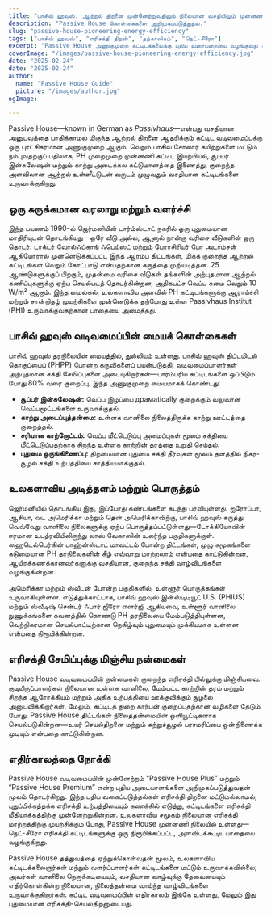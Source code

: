 ```yaml
---
title: "பாசிவ் ஹவுஸ்: ஆற்றல் திறனை முன்னேற்றுவதிலும் நிலையான வசதியிலும் முன்னணி"
description: "Passive House கொள்கைகளை அறிமுகப்படுத்துதல்."
slug: "passive-house-pioneering-energy-efficiency"
tags: ["பாசிவ் ஹவுஸ்", "எரிசக்தி திறன்", "தற்காலிகம்", "நெட்-சீரோ"]
excerpt: "Passive House அணுகுமுறை கட்டிடக்கலைக்கு புதிய வரையறையை வழங்குவது எப்படி என்பதை கண்டறியுங்கள்—உயர்தர உள்ளக ஆறுதல், கடுமையாகக் குறைக்கப்பட்ட ஆற்றல் பயன்பாடு, மற்றும் கட்டிடம் வகை அல்லது காலநிலை எதுவாக இருந்தாலும், கார்பன் வெளியீட்டில் முக்கியமான குறைப்பு."
coverImage: "/images/passive-house-pioneering-energy-efficiency.jpg"
date: "2025-02-24"
date: "2025-02-24"
author: 
  name: "Passive House Guide"
  picture: "/images/author.jpg"
ogImage: 

---
```

Passive House—known in German as *Passivhaus*—என்பது வசதியான அனுபவத்தை பாதிக்காமல் மிகுந்த ஆற்றல் திறனை ஆதரிக்கும் கட்டிட வடிவமைப்புக்கு ஒரு புரட்சிகரமான அணுகுமுறை ஆகும். வெறும் பாசிவ் சோலார் கயிற்றுகளை மட்டும் நம்புவதற்குப் பதிலாக, PH முறைமுறை முன்னணி கட்டிட இயற்பியல், சூப்பர் இன்சுலேஷன் மற்றும் காற்று அடைக்கல கட்டுமானத்தை இணைத்து, குறைந்த அளவிலான ஆற்றல் உள்ளீட்டுடன் வருடம் முழுவதும் வசதியான கட்டிடங்களை உருவாக்குகிறது.

## ஒரு சுருக்கமான வரலாறு மற்றும் வளர்ச்சி

இந்த பயணம் 1990-ல் ஜெர்மனியின் டார்ம்ஸ்டாட் நகரில் ஒரு புதுமையான மாதிரியுடன் தொடங்கியது—ஒரே வீடு அல்ல, ஆனால் நான்கு வரிசை வீடுகளின் ஒரு தொடர். டாக்டர் வோல்ஃப்காங் ஃபெய்ஸ்ட் மற்றும் பேராசிரியர் போ அடாம்சன் ஆகியோரால் முன்னெடுக்கப்பட்ட இந்த ஆரம்ப திட்டங்கள், மிகக் குறைந்த ஆற்றல் கட்டிடங்கள் வெறும் கோட்பாடு என்பதற்கான கருத்தை முறியடித்தன. 25 ஆண்டுகளுக்குப் பிறகும், முதன்மை வரிசை வீடுகள் தங்களின் அற்புதமான ஆற்றல் கணிப்புகளுக்கு ஏற்ப செயல்படத் தொடர்கின்றன, அதிகபட்ச வெப்ப சுமை வெறும் 10 W/m² ஆகும். இந்த மைல்கல், உலகளாவிய அளவில் PH கட்டிடங்களுக்கு ஆராய்ச்சி மற்றும் சான்றிதழ் முயற்சிகளை முன்னெடுக்க தற்போது உள்ள Passivhaus Institut (PHI) உருவாக்குவதற்கான பாதையை அமைத்தது.
## பாசிவ் ஹவுஸ் வடிவமைப்பின் மையக் கொள்கைகள்

பாசிவ் ஹவுஸ் தரநிலையின் மையத்தில், துல்லியம் உள்ளது. பாசிவ் ஹவுஸ் திட்டமிடல் தொகுப்பைப் (PHPP) போன்ற கருவிகளைப் பயன்படுத்தி, வடிவமைப்பாளர்கள் அற்புதமான சக்தி சேமிப்புகளை அடையுகிறார்கள்—பாரம்பரிய கட்டிடங்களை ஒப்பிடும் போது 80% வரை குறைப்பு. இந்த அணுகுமுறை மையமாகக் கொண்டது:
- **சூப்பர் இன்சுலேஷன்:** வெப்ப இழப்பை драмatically குறைக்கும் வலுவான வெப்பமூட்டங்களை உருவாக்குதல்.
- **காற்று அடைப்புத்தன்மை:** உள்ளக வானிலை நிலைத்திருக்க காற்று ஊட்டத்தை குறைத்தல்.
- **சரியான காற்றோட்டம்:** வெப்ப மீட்டெடுப்பு அமைப்புகள் மூலம் சக்தியை மீட்டெடுப்பதற்காக சிறந்த உள்ளக காற்றின் தரத்தை உறுதி செய்தல்.
- **புதுமை ஒருங்கிணைப்பு:** திறமையான புதுமை சக்தி தீர்வுகள் மூலம் தளத்தில் நிகர-சூழல் சக்தி உற்பத்தியை சாத்தியமாக்குதல்.

## உலகளாவிய அடித்தளம் மற்றும் பொருத்தம்

ஜெர்மனியில் தொடங்கிய இது, இப்போது கண்டங்களை கடந்து பரவியுள்ளது. ஐரோப்பா, ஆசியா, வட அமெரிக்கா மற்றும் தென் அமெரிக்காவிற்கு, பாசிவ் ஹவுஸ் கருத்து வெவ்வேறு வானிலை நிலைகளுக்கு ஏற்ப பொருத்தப்பட்டுள்ளது—டோக்கியோவின் ஈரமான உபத்ரவியிலிருந்து லாஸ் வேகாஸின் உலர்ந்த பகுதிகளுக்குள். ஹைடெல்பெர்கின் பாஹ்ன்ஸ்டாட் மாவட்டம் போன்ற திட்டங்கள், முழு சமூகங்களை கடுமையான PH தரநிலைகளின் கீழ் எவ்வாறு மாற்றலாம் என்பதை காட்டுகின்றன, ஆயிரக்கணக்கானவர்களுக்கு வசதியான, குறைந்த சக்தி வாழ்விடங்களை வழங்குகின்றன.

அமெரிக்கா மற்றும் ஸ்வீடன் போன்ற பகுதிகளில், உள்ளூர் பொருத்தங்கள் உருவாகியுள்ளன. எடுத்துக்காட்டாக, பாசிவ் ஹவுஸ் இன்ஸ்டிடியூட் U.S. (PHIUS) மற்றும் ஸ்வீடிஷ் சென்டர் ஃபார் ஜீரோ எனர்ஜி ஆகியவை, உள்ளூர் வானிலை நுணுக்கங்களை கவனத்தில் கொண்டு PH தரநிலையை மேம்படுத்தியுள்ளன, வெற்றிகரமான செயல்பாட்டிற்கான நெகிழ்வும் புதுமையும் முக்கியமாக உள்ளன என்பதை நிரூபிக்கின்றன.
## எரிசக்தி சேமிப்புக்கு மிஞ்சிய நன்மைகள்

Passive House வடிவமைப்பின் நன்மைகள் குறைந்த எரிசக்தி பில்லுக்கு மிஞ்சியவை. குடியிருப்பாளர்கள் நிலையான உள்ளக வானிலை, மேம்பட்ட காற்றின் தரம் மற்றும் சிறந்த ஆரோக்கியம் மற்றும் அதிக உற்பத்தியை ஊக்குவிக்கும் சூழலை அனுபவிக்கிறார்கள். மேலும், கட்டிடத் துறை கார்பன் குறைப்பதற்கான வழிகளை தேடும் போது, Passive House திட்டங்கள் நிலைத்தன்மையின் ஒளியூட்டிகளாக செயல்படுகின்றன—உயர் செயல்திறனை மற்றும் சுற்றுச்சூழல் பராமரிப்பை ஒன்றிணைக்க முடியும் என்பதை காட்டுகின்றன.

## எதிர்காலத்தை நோக்கி

Passive House வடிவமைப்பின் முன்னேற்றம் “Passive House Plus” மற்றும் “Passive House Premium” என்ற புதிய அடையாளங்களை அறிமுகப்படுத்துவதன் மூலம் தொடர்கிறது. இந்த புதிய வகைப்படுத்தல்கள் எரிசக்தி திறனை மட்டுமல்லாமல், புதுப்பிக்கத்தக்க எரிசக்தி உற்பத்தியையும் கணக்கில் எடுத்து, கட்டிடங்களை எரிசக்தி மீதியாக்கத்திற்கு முன்னேற்றுகின்றன. உலகளாவிய சமூகம் நிலையான எரிசக்தி மாற்றத்திற்கு முயற்சிக்கும் போது, Passive House முன்னணி நிலையில் உள்ளது—நெட்-சீரோ எரிசக்தி கட்டிடங்களுக்கு ஒரு நிரூபிக்கப்பட்ட, அளவிடக்கூடிய பாதையை வழங்குகிறது.

Passive House தத்துவத்தை ஏற்றுக்கொள்வதன் மூலம், உலகளாவிய கட்டிடக்கலைஞர்கள் மற்றும் வளர்ப்பாளர்கள் கட்டிடங்களை மட்டும் உருவாக்கவில்லை; அவர்கள் வானிலை நெருக்கடியையும், வசதியான வாழ்வுக்கு தேவையையும் எதிர்கொள்கின்ற நிலையான, நிலைத்தன்மை வாய்ந்த வாழ்விடங்களை உருவாக்குகிறார்கள். கட்டிட வடிவமைப்பின் எதிர்காலம் இங்கே உள்ளது, மேலும் இது புதுமையான எரிசக்தி-செயல்திறனுடையது.
